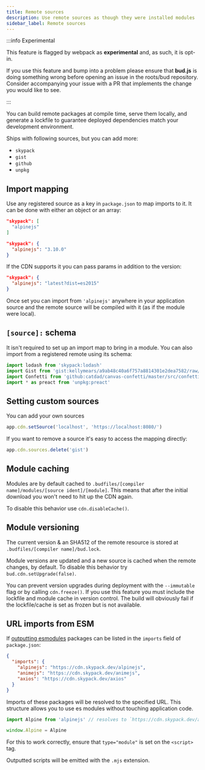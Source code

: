 ```yaml
---
title: Remote sources
description: Use remote sources as though they were installed modules
sidebar_label: Remote sources
---
```


:::info Experimental

This feature is flagged by webpack as **experimental** and, as such, it is opt-in.

If you use this feature and bump into a problem please ensure that
**bud.js** is doing something wrong before opening an issue in the roots/bud repository. Consider accompanying your issue with
a PR that implements the change you would like to see.

:::

You can build remote packages at compile time, serve them locally, and generate a lockfile to guarantee deployed dependencies match your development environment.

Ships with following sources, but you can add more:

- `skypack`
- `gist`
- `github`
- `unpkg`

## Import mapping

Use any registered source as a key in `package.json` to map imports to it. It can be done with either an object or an array:

```json title="package.json"
"skypack": [
  "alpinejs"
]
```

```json title="package.json"
"skypack": {
  "alpinejs": "3.10.0"
}
```

If the CDN supports it you can pass params in addition to the version:

```json title="package.json"
"skypack": {
  "alpinejs": "latest?dist=es2015"
}
```

Once set you can import from `'alpinejs'` anywhere in your application source and the remote source will be compiled with it (as if the module were local).

## `[source]:` schema

It isn't required to set up an import map to bring in a module. You can also import from a registered remote using its schema:

```ts title="app.js"
import lodash from 'skypack:lodash'
import Gist from 'gist:kellymears/a9ab48c40a6f757a8814301e2dea7582/raw/55807c18a2e84246f99486f385dcf2e8ec07e0e9/module-import-test.js'
import Confetti from 'github:catdad/canvas-confetti/master/src/confetti.js'
import * as preact from 'unpkg:preact'
```

## Setting custom sources

You can add your own sources

```ts title="bud.config.mjs"
app.cdn.setSource('localhost', 'https://localhost:8080/')
```

If you want to remove a source it's easy to access the mapping directly:

```ts title="bud.config.mjs"
app.cdn.sources.delete('gist')
```

## Module caching

Modules are by default cached to `.budfiles/[compiler name]/modules/[source ident]/[module]`. This means that after the initial download you won't need to hit up the CDN again.

To disable this behavior use `cdn.disableCache()`.

## Module versioning

The current version & an SHA512 of the remote resource is stored at `.budfiles/[compiler name]/bud.lock`.

Module versions are updated and a new source is cached when the remote changes, by default. To disable this behavior try `bud.cdn.setUpgrade(false)`.

You can prevent version upgrades during deployment with the `--immutable` flag or by calling `cdn.freeze()`. If you use this feature you must include the lockfile and module cache in version control. The build will obviously fail if the lockfile/cache is set as frozen but is not available.

## URL imports from ESM

If [outputting esmodules](/guides/general-use/esmodules) packages can be listed in the `imports` field of `package.json`:

```json title="package.json"
{
  "imports": {
    "alpinejs": "https://cdn.skypack.dev/alpinejs",
    "animejs": "https://cdn.skypack.dev/animejs",
    "axios": "https://cdn.skypack.dev/axios"
  }
}
```

Imports of these packages will be resolved to the specified URL. This structure
allows you to use es modules without touching application code.

```ts title="app.ts"
import Alpine from 'alpinejs' // resolves to `https://cdn.skypack.dev/alpinejs`

window.Alpine = Alpine
```

For this to work correctly, ensure that `type="module"` is set on the `<script>` tag.

Outputted scripts will be emitted with the `.mjs` extension.
